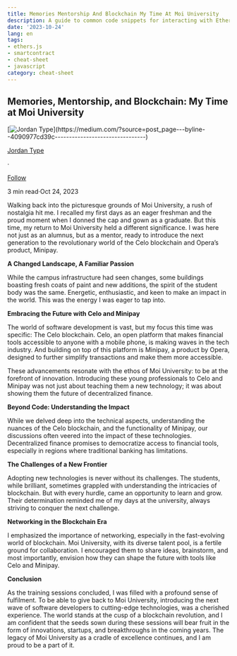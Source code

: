 ```yaml
---
title: Memories Mentorship And Blockchain My Time At Moi University
description: A guide to common code snippets for interacting with Ethereum smart contracts using Memories Mentorship And Blockchai...
date: '2023-10-24'
lang: en
tags:
- ethers.js
- smartcontract
- cheat-sheet
- javascript
category: cheat-sheet
---
```



## **Memories, Mentorship, and Blockchain: My Time at Moi University**

[![Jordan Type](https://miro.medium.com/v2/resize:fill:88:88/0*-BxK6NvbOEXZ038-.)](https://medium.com/?source=post_page---byline--4090977cd39c--------------------------------)

[Jordan Type](https://medium.com/?source=post_page---byline--4090977cd39c--------------------------------)

·

[Follow](https://medium.com/m/signin?actionUrl=https%3A%2F%2Fmedium.com%2F_%2Fsubscribe%2Fuser%2Fc405a7ae1c25&operation=register&redirect=https%3A%2F%2Fjordanmuthemba.medium.com%2Fmemories-mentorship-and-blockchain-my-time-at-moi-university-4090977cd39c&user=Jordan+Type&userId=c405a7ae1c25&source=post_page-c405a7ae1c25--byline--4090977cd39c---------------------post_header-----------)

3 min read·Oct 24, 2023

Walking back into the picturesque grounds of Moi University, a rush of nostalgia hit me. I recalled my first days as an eager freshman and the proud moment when I donned the cap and gown as a graduate. But this time, my return to Moi University held a different significance. I was here not just as an alumnus, but as a mentor, ready to introduce the next generation to the revolutionary world of the Celo blockchain and Opera’s product, Minipay.

**A Changed Landscape, A Familiar Passion**

While the campus infrastructure had seen changes, some buildings boasting fresh coats of paint and new additions, the spirit of the student body was the same. Energetic, enthusiastic, and keen to make an impact in the world. This was the energy I was eager to tap into.

**Embracing the Future with Celo and Minipay**

The world of software development is vast, but my focus this time was specific: The Celo blockchain. Celo, an open platform that makes financial tools accessible to anyone with a mobile phone, is making waves in the tech industry. And building on top of this platform is Minipay, a product by Opera, designed to further simplify transactions and make them more accessible.

These advancements resonate with the ethos of Moi University: to be at the forefront of innovation. Introducing these young professionals to Celo and Minipay was not just about teaching them a new technology; it was about showing them the future of decentralized finance.

**Beyond Code: Understanding the Impact**

While we delved deep into the technical aspects, understanding the nuances of the Celo blockchain, and the functionality of Minipay, our discussions often veered into the impact of these technologies. Decentralized finance promises to democratize access to financial tools, especially in regions where traditional banking has limitations.

**The Challenges of a New Frontier**

Adopting new technologies is never without its challenges. The students, while brilliant, sometimes grappled with understanding the intricacies of blockchain. But with every hurdle, came an opportunity to learn and grow. Their determination reminded me of my days at the university, always striving to conquer the next challenge.

**Networking in the Blockchain Era**

I emphasized the importance of networking, especially in the fast-evolving world of blockchain. Moi University, with its diverse talent pool, is a fertile ground for collaboration. I encouraged them to share ideas, brainstorm, and most importantly, envision how they can shape the future with tools like Celo and Minipay.

**Conclusion**

As the training sessions concluded, I was filled with a profound sense of fulfilment. To be able to give back to Moi University, introducing the next wave of software developers to cutting-edge technologies, was a cherished experience. The world stands at the cusp of a blockchain revolution, and I am confident that the seeds sown during these sessions will bear fruit in the form of innovations, startups, and breakthroughs in the coming years. The legacy of Moi University as a cradle of excellence continues, and I am proud to be a part of it.
